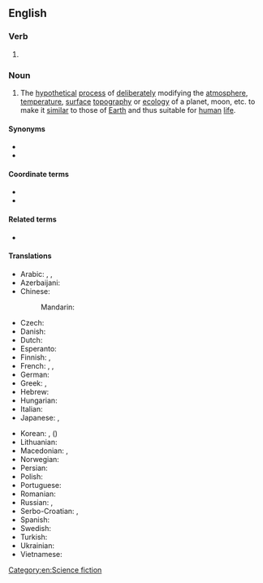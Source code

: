 {{also|Terraforming}}
==English==

===Verb===
{{head|en|verb form}}

# {{present participle of|en|terraform|nocat=1}}

===Noun===
{{wikipedia}}
{{en-noun|-}}

# The [[hypothetical]] [[process]] of [[deliberately]] modifying the [[atmosphere]], [[temperature]], [[surface]] [[topography]] or [[ecology]] of a planet, moon, etc. to make it [[similar]] to those of [[Earth]] and thus suitable for [[human]] [[life]].

====Synonyms====
* {{l|en|terraformation}}
* {{l|en|planetary engineering}}

====Coordinate terms====
* {{l|en|geoengineering}}
* {{l|en|pantropy}}

====Related terms====
* {{l|en|paraterraforming}}

====Translations====
{{trans-top|planetary engineering}}
* Arabic: {{t|ar|إِعَادَة تَأْهِيل|f|tr=ʾiʿādat taʾhīl}}, {{t|ar|تِيرَافُورْمِينْغ|m|tr=teraforming}}, {{t|ar|تِيرَافُورْمِينْغ|m|tr=tīrāfurminḡ}}
* Azerbaijani: {{t|az|terraformalaşdırılma}}
* Chinese:
*: Mandarin: {{t|cmn|地球化|tr=dìqiúhuà|sc=Hani}}
* Czech: {{t|cs|terraformace|f}}
* Danish: {{t|da|terraformning}}
* Dutch: {{t|nl|terravorming}}
* Esperanto: {{t|eo|teroformigo}}
* Finnish: {{t|fi|maankaltaistaminen}}, {{t|fi|terraformointi}}
* French: {{t+|fr|terraformation|f}}, {{t+|fr|terraforming|m}}, {{t+|fr|terraformage|m}}
* German: {{t+|de|Terraforming|n}}
* Greek: {{t|el|γεωπλασία|f}}, {{t|el|γεωμόρφωση|f}}
* Hebrew: {{t+|he|הארצה|f|tr=ha'aratsa}}
* Hungarian: {{t|hu|terraformálás}}
* Italian: {{t|it|terraformazione|f}}
* Japanese: {{t|ja|テラフォーミング|tr=terafōmingu}}, {{t|ja|地球化|tr=ちきゅうか, chikyūka}}
{{trans-mid}}
* Korean: {{t|ko|테라포밍}}, {{t|ko|지구화}} ({{t|ko|地球化}})
* Lithuanian: {{t|lt|teraformavimas|m}}
* Macedonian: {{t|mk|земјообразба|f}}, {{t|mk|тераформирање|n}}
* Norwegian: {{t|no|terraforming}}
* Persian: {{t|fa|زمینی‌سازی|tr=zamini-sâzi}}
* Polish: {{t|pl|terraformowanie|n}}
* Portuguese: {{t|pt|terraformação|f}}
* Romanian: {{t|ro|terraformare}}
* Russian: {{t+|ru|терраформи́рование|n}}, {{t|ru|террафо́рминг|m|tr=tɛrrafórming}}
* Serbo-Croatian: {{t|sh|тераформирање|n|sc=Cyrl}}, {{t|sh|teraformiranje|n}}
* Spanish: {{t|es|terraformación|f}}
* Swedish: {{t|sv|terraformning}}
* Turkish: {{t|tr|terraforming}}
* Ukrainian: {{t|uk|тераформува́ння|n}}
* Vietnamese: {{t|vi|địa khai hóa}}
{{trans-bottom}}

[[Category:en:Science fiction]]